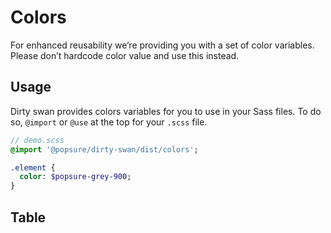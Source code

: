
<Meta title="Variables/Colors" />

# Colors

For enhanced reusability we’re providing you with a set of color variables. Please don’t hardcode color value and use this instead.

## Usage

Dirty swan provides colors variables for you to use in your Sass files.
To do so, `@import` or `@use` at the top for your `.scss` file.

```sass
// demo.scss
@import '@popsure/dirty-swan/dist/colors';

.element {
  color: $popsure-grey-900;
}
```

## Table

<Preview>
  <Colors />
</Preview>

